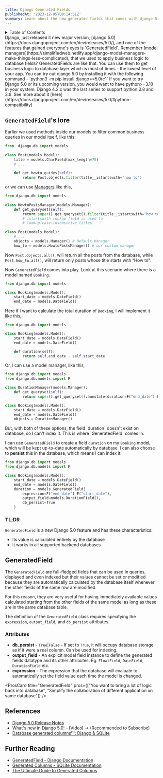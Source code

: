 ```yaml
---
title: Django Generated Fields
publishedAt: '2023-12-05T08:14:51Z'
summary: Learn about the new generated fields that comes with django 5
---
```

<details>
<summary>
Table of Contents
</summary>
- [GeneratedField Lore](#generatedfields-lore)
  - [TL;DR](#tldr)
- [GeneratedField](#generatedfield)
  - [Attributes](#attributes)
- [References](#references)
- [Further Reading](#further-reading)
</details>
Django, just released it new major version, [django 5.0](https://docs.djangoproject.com/en/dev/releases/5.0/), and one of the features that gained everyone's eyes is `GeneratedField`. Remember [model managers](https://simplifiedweb.netlify.app/django-model-managers-make-things-less-complicated), that we used to apply business logic to database fields? GeneratedFields are like that. You can use them to get business logic to database layer which is most of times - the lowest level of your app. 

<Callout emoji="✅">
You can try out django 5.0 by installing it with the following command - `python3 -m pip install django==5.0rc1`
</Callout>

<Callout emoji="⚠️" bg="warning">
If you want to try Django 5.0 or its upcoming version, you would want to have python>=3.10 in your system. Django 4.2.x was the last series to support python 3.8 and 3.9. See more about it [here](https://docs.djangoproject.com/en/dev/releases/5.0/#python-compatibility)
</Callout>

## `GeneratedField`'s lore

Earlier we used methods inside our models to filter common business queries in our model itself, like this:

```python
from  django.db import models
 
class Post(models.Model):
	title = models.CharField(max_length=70)
	# ...
	
	def get_howto_guides(self):
		return Post.objects.filter(title__istartswith="how to")
```

or we can use [Managers](https://docs.djangoproject.com/en/5.0/topics/db/managers/) like this, 

```python
from django.db import models
 
class HowtoPostsManager(models.Manager):
	def get_queryset(self):
		return super().get_queryset().filter(title__istartswith="how to")
		# istartswith lookup field is used to
		# lookup case-insensitive titles.
		
class Post(models.Model):
	# ...
	objects = models.Manager() # Default Manager
	how_to = models.HowtoPostsManager() # our custom manager
```

Now `Post.objects.all()`, will return all the posts from the database, while `Post.how_to.all()`, will return only posts whose title starts with “How to”.

Now `GeneratedField` comes into play. Look at this scenario where there is a model named `Booking`.

```python
from django.db import models

class Booking(models.Model):
    start_date = models.DateField()
    end_date = models.DateField()
```

Here if I want to calculate the total duration of `Booking`, I will implement it like this, 

```python {7,8}
from django.db import models

class Booking(models.Model):
    start_date = models.DateField()
    end_date = models.DateField()

    def duration(self):
        return self.end_date - self.start_date
```

Or, I can use a model manager, like this,

```python {2, 4-6, 11}
from django.db import models
from django.db.models import F

class DurationManager(models.Manager):
    def get_queryset(self):
        return super().get_queryset().annotate(duration=F("end_date")-F("start_date"))

class Booking(models.Model):
    start_date = models.DateField()
    end_date = models.DateField()
    objects = DurationManager()
```
<Callout emoji="💡" bg="success">
But, with both of these options, the field `duration` doesn't exist on database, so I can't index it. This is where `GeneratedField` comes in.
</Callout>

I can use `GeneratedField` to create a field `duration` on my `Booking` model, which will be kept up-to-date automatically by database. I can also choose to **persist** this in the database, which means I can index it. 

```python {2,7-11}
from django.db import models
from django.db.models import F

class Booking(models.Model):
    start_date = models.DateField()
    end_date = models.DateField()
    duration = models.GeneratedField(
        expression=F("end_date")-F("start_date"),
        output_field=models.DurationField(),
        db_persist=True
    )
```

### TL;DR

`GeneratedField` is a new Django 5.0 feature and has these characteristics:
- Its value is calculated entirely by the database
- It works in all supported backend databases

## GeneratedField

The `GeneratedField` are full-fledged fields that can be used in queries, displayed and even indexed but their values cannot be set or modified because they are automatically calculated by the database itself whenever the other fields of the same row are modified.

For this reason, they are very useful for having immediately available values calculated starting from the other fields of the same model as long as these are in the same database table.

The definition of the `GeneratedField` class requires specifying the `expression`, `output_field`, and `db_persist` attributes.

### Attributes

- **db_persist** - `True`|`False` - If set to `True`, it will occupy database storage as if it were a real column. Can be used for indexing.
- **output_field** - An explicit model field instance to define the generated fields datatype and its other attributes. Eg: `FloatField`, `DateField`, `DurationField` etc.
- **expression** - The expression that the database will evaluate to automatically set the field value each time the model is changed.

<ProsCard title="GeneratedField" pros={["You want to bring a lot of logic back into database", "Simplify the collaboration of different application on same database"]} />

## References

- [Django 5.0 Release Notes](https://docs.djangoproject.com/en/dev/releases/5.0/)
- [What's new in Django 5.0! - (Video)](https://www.youtube.com/watch?v=lPl5Q5gv9G8) -> (Recommended to Subscribe)
- [Database generated columns⁽¹⁾: Django & SQLite](https://www.paulox.net/2023/11/07/database-generated-columns-part-1-django-and-sqlite/)

## Further Reading

- [GeneratedField - Django Documentation](https://docs.djangoproject.com/en/5.0/ref/models/fields/#django.db.models.GeneratedField)
- [Generated Columns - SQLite Documentation](https://www.sqlite.org/gencol.html)
- [The Ultimate Guide to Generated Columns](https://www.dbvis.com/thetable/the-ultimate-guide-to-generated-columns/)
